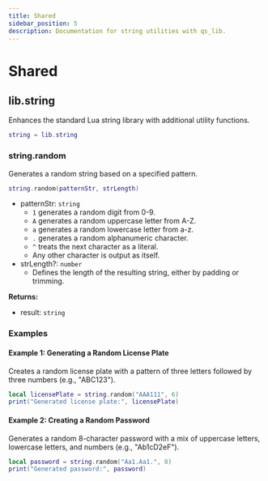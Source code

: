 ```yaml
---
title: Shared
sidebar_position: 5
description: Documentation for string utilities with qs_lib.
---
```


# Shared

## lib.string

Enhances the standard Lua string library with additional utility functions.

```lua
string = lib.string
```

### string.random

Generates a random string based on a specified pattern.

```lua
string.random(patternStr, strLength)
```

- patternStr: `string`
  - `1` generates a random digit from 0-9.
  - `A` generates a random uppercase letter from A-Z.
  - `a` generates a random lowercase letter from a-z.
  - `.` generates a random alphanumeric character.
  - `^` treats the next character as a literal.
  - Any other character is output as itself.
- strLength?: `number`
  - Defines the length of the resulting string, either by padding or trimming.

**Returns:**

- result: `string`

### Examples

#### Example 1: Generating a Random License Plate

Creates a random license plate with a pattern of three letters followed by three numbers (e.g., "ABC123").

```lua
local licensePlate = string.random("AAA111", 6)
print("Generated license plate:", licensePlate)
```

#### Example 2: Creating a Random Password

Generates a random 8-character password with a mix of uppercase letters, lowercase letters, and numbers (e.g., "Ab1cD2eF").

```lua
local password = string.random("Aa1.Aa1.", 8)
print("Generated password:", password)
```